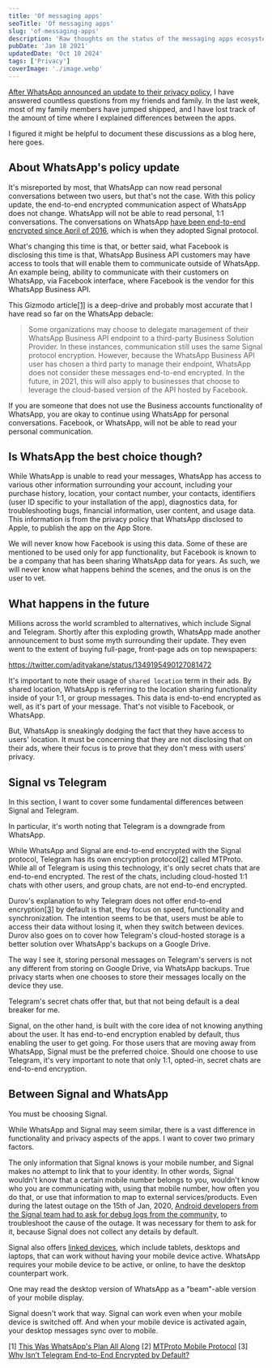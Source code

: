 ```yaml
---
title: 'Of messaging apps'
seoTitle: 'Of messaging apps'
slug: 'of-messaging-apps'
description: 'Raw thoughts on the status of the messaging apps ecosystem today—and how Signal and WhatsApp stack against each other.'
pubDate: 'Jan 18 2021'
updatedDate: 'Oct 10 2024'
tags: ['Privacy']
coverImage: './image.webp'
---
```



[After WhatsApp announced an update to their privacy policy](https://www.arun.blog/post/signal/), I have answered countless questions from my friends and family. In the last week, most of my family members have jumped shipped, and I have lost track of the amount of time where I explained differences between the apps.

I figured it might be helpful to document these discussions as a blog here, here goes.

## About WhatsApp's policy update

It's misreported by most, that WhatsApp can now read personal conversations between two users, but that's not the case. With this policy update, the end-to-end encrypted communication aspect of WhatsApp does not change. WhatsApp will not be able to read personal, 1:1 conversations. The conversations on WhatsApp [have been end-to-end encrypted since April of 2016](https://blog.whatsapp.com/end-to-end-encryption/?lang=en), which is when they adopted Signal protocol.

What's changing this time is that, or better said, what Facebook is disclosing this time is that, WhatsApp Business API customers may have access to tools that will enable them to communicate outside of WhatsApp. An example being, ability to communicate with their customers on WhatsApp, via Facebook interface, where Facebook is the vendor for this WhatsApp Business API.

This Gizmodo article[[1]](https://www.notion.so/arunsathiya/8d62717492394debab4bea9262e3c066?v=65d30b5eb23245508fe8225f54937fb8&p=5f363314d33a450ab5df40e72dd56a2a&pm=s#foonotes) is a deep-drive and probably most accurate that I have read so far on the WhatsApp debacle:

> Some organizations may choose to delegate management of their WhatsApp Business API endpoint to a third-party Business Solution Provider. In these instances, communication still uses the same Signal protocol encryption. However, because the WhatsApp Business API user has chosen a third party to manage their endpoint, WhatsApp does not consider these messages end-to-end encrypted. In the future, in 2021, this will also apply to businesses that choose to leverage the cloud-based version of the API hosted by Facebook.

If you are someone that does not use the Business accounts functionality of WhatsApp, you are okay to continue using WhatsApp for personal conversations. Facebook, or WhatsApp, will not be able to read your personal communication.

## Is WhatsApp the best choice though?

While WhatsApp is unable to read your messages, WhatsApp has access to various other information surrounding your account, including your purchase history, location, your contact number, your contacts, identifiers (user ID specific to your installation of the app), diagnostics data, for troubleshooting bugs, financial information, user content, and usage data. This information is from the privacy policy that WhatsApp disclosed to Apple, to publish the app on the App Store.

<R2Image
	imageKey='blog/assets/of-messaging-apps-c40cae88-4a02-4817-b842-e83d15ee00ca.png'
	alt='A screenshot of the data points gathered by WhatsApp and linked to you.'
/>

We will never know how Facebook is using this data. Some of these are mentioned to be used only for app functionality, but Facebook is known to be a company that has been sharing WhatsApp data for years. As such, we will never know what happens behind the scenes, and the onus is on the user to vet.

## What happens in the future

Millions across the world scrambled to alternatives, which include Signal and Telegram. Shortly after this exploding growth, WhatsApp made another announcement to bust some myth surrounding their update. They even went to the extent of buying full-page, front-page ads on top newspapers:

https://twitter.com/adityakane/status/1349195490127081472

It's important to note their usage of `shared location` term in their ads. By shared location, WhatsApp is referring to the location sharing functionality inside of your 1:1, or group messages. This data is end-to-end encrypted as well, as it's part of your message. That's not visible to Facebook, or WhatsApp.

But, WhatsApp is sneakingly dodging the fact that they have access to users' location. It must be concerning that they are not disclosing that on their ads, where their focus is to prove that they don't mess with users' privacy.

## Signal vs Telegram

In this section, I want to cover some fundamental differences between Signal and Telegram.

In particular, it's worth noting that Telegram is a downgrade from WhatsApp.

While WhatsApp and Signal are end-to-end encrypted with the Signal protocol, Telegram has its own encryption protocol[[2]](https://www.notion.so/arunsathiya/8d62717492394debab4bea9262e3c066?v=65d30b5eb23245508fe8225f54937fb8&p=5f363314d33a450ab5df40e72dd56a2a&pm=s#footnotes) called MTProto. While all of Telegram is using this technology, it's only secret chats that are end-to-end encrypted. The rest of the chats, including cloud-hosted 1:1 chats with other users, and group chats, are not end-to-end encrypted.

Durov's explanation to why Telegram does not offer end-to-end encryption[[3]](https://www.notion.so/arunsathiya/8d62717492394debab4bea9262e3c066?v=65d30b5eb23245508fe8225f54937fb8&p=5f363314d33a450ab5df40e72dd56a2a&pm=s#footnotes) by default is that, they focus on speed, functionality and synchronization. The intention seems to be that, users must be able to access their data without losing it, when they switch between devices. Durov also goes on to cover how Telegram's cloud-hosted storage is a better solution over WhatsApp's backups on a Google Drive.

The way I see it, storing personal messages on Telegram's servers is not any different from storing on Google Drive, via WhatsApp backups. True privacy starts when one chooses to store their messages locally on the device they use.

Telegram's secret chats offer that, but that not being default is a deal breaker for me.

Signal, on the other hand, is built with the core idea of not knowing anything about the user. It has end-to-end encryption enabled by default, thus enabling the user to get going. For those users that are moving away from WhatsApp, Signal must be the preferred choice. Should one choose to use Telegram, it's very important to note that only 1:1, opted-in, secret chats are end-to-end encryption.

## Between Signal and WhatsApp

You must be choosing Signal.

While WhatsApp and Signal may seem similar, there is a vast difference in functionality and privacy aspects of the apps. I want to cover two primary factors.

The only information that Signal knows is your mobile number, and Signal makes no attempt to link that to your identity. In other words, Signal wouldn't know that a certain mobile number belongs to you, wouldn't know who you are communicating with, using that mobile number, how often you do that, or use that information to map to external services/products. Even during the latest outage on the 15th of Jan, 2020, [Android developers from the Signal team had to ask for debug logs from the community](https://www.arun.blog/post/signal-team-is-looking-for-android-debug-logs/), to troubleshoot the cause of the outage. It was necessary for them to ask for it, because Signal does not collect any details by default.

<R2Image imageKey='blog/assets/of-messaging-apps-1afb49ea-a973-4fb5-973a-be4012642ddc.png' alt='Data linked to you with Signal.' />

<R2Image imageKey='blog/assets/of-messaging-apps-8baf8b20-1cf8-40bc-a409-0db28a94cd77.png' alt='Data linked to you with Telegram.' />

Signal also offers [linked devices](https://support.signal.org/hc/en-us/articles/360007320551-Linked-Devices), which include tablets, desktops and laptops, that can work without having your mobile device active. WhatsApp requires your mobile device to be active, or online, to have the desktop counterpart work.

One may read the desktop version of WhatsApp as a "beam"-able version of your mobile display.

Signal doesn't work that way. Signal can work even when your mobile device is switched off. And when your mobile device is activated again, your desktop messages sync over to mobile.

[1] [This Was WhatsApp's Plan All Along](https://gizmodo.com/this-was-whatsapps-plan-all-along-1846060382)
[2] [MTProto Mobile Protocol](https://core.telegram.org/mtproto)
[3] [Why Isn’t Telegram End-to-End Encrypted by Default?](https://telegra.ph/Why-Isnt-Telegram-End-to-End-Encrypted-by-Default-08-14)
